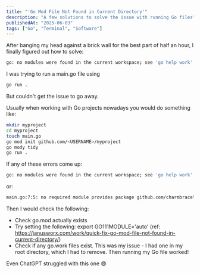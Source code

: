 ```yaml
---
title: "'Go Mod File Not Found in Current Directory'"
description: "A few solutions to solve the issue with running Go files"
publishedAt: "2025-06-03"
tags: ["Go", "Terminal", "Software"]
---
```


After banging my head against a brick wall for the best part of half an hour, I finally figured out how to solve:

```bash
go: no modules were found in the current workspace; see 'go help work'
```

I was trying to run a main.go file using

```bash
go run .
```

But couldn't get the issue to go away.

Usually when working with Go projects nowadays you would do something like:

```bash
mkdir myproject
cd myproject
touch main.go
go mod init github.com/<USERNAME>/myproject
go mody tidy
go run .
```

If any of these errors come up:

```bash
go: no modules were found in the current workspace; see 'go help work'
```

or:

```bash
main.go:7:5: no required module provides package github.com/charmbracelet/bubbletea: go.mod file not found in current directory or any parent directory; see 'go help modules'
```

Then I would check the following:

- Check go.mod actually exists
- Try setting the following: export GO111MODULE='auto' (ref: https://janusworx.com/work/quick-fix-go-mod-file-not-found-in-current-directory/)
- Check if any go.work files exist. This was my issue - I had one in my root directory, which I had to remove. Then running my Go file worked!

Even ChatGPT struggled with this one 😄
